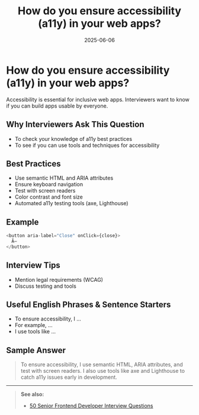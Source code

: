 ﻿---
title: 'How do you ensure accessibility (a11y) in your web apps?'
date: '2025-06-06'
tags: ['interview', 'accessibility', 'a11y', 'frontend']
draft: false
summary: 'Best practices for ensuring accessibility (a11y) in web apps, with examples and interview tips.'
authors: ['default']
layout: PostSimple
---

# How do you ensure accessibility (a11y) in your web apps?

Accessibility is essential for inclusive web apps. Interviewers want to know if you can build apps usable by everyone.

## Why Interviewers Ask This Question

- To check your knowledge of a11y best practices
- To see if you can use tools and techniques for accessibility

## Best Practices

- Use semantic HTML and ARIA attributes
- Ensure keyboard navigation
- Test with screen readers
- Color contrast and font size
- Automated a11y testing tools (axe, Lighthouse)

## Example

```js
<button aria-label="Close" onClick={close}>
  Ã—
</button>
```

## Interview Tips

- Mention legal requirements (WCAG)
- Discuss testing and tools

## Useful English Phrases & Sentence Starters

- To ensure accessibility, I ...
- For example, ...
- I use tools like ...

## Sample Answer

> To ensure accessibility, I use semantic HTML, ARIA attributes, and test with screen readers. I also use tools like axe and Lighthouse to catch a11y issues early in development.

---

> **See also:**
>
> - [50 Senior Frontend Developer Interview Questions](./)
